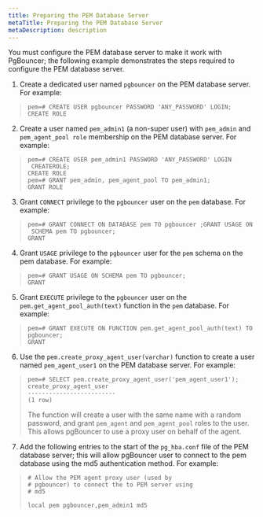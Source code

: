 ```yaml
---
title: Preparing the PEM Database Server
metaTitle: Preparing the PEM Database Server
metaDescription: description
---
```


You must configure the PEM database server to make it work with
PgBouncer; the following example demonstrates the steps required to
configure the PEM database server.

1.  Create a dedicated user named `pgbouncer` on the PEM database
    server. For example:

> 
> 
> ``` text
> pem=# CREATE USER pgbouncer PASSWORD 'ANY_PASSWORD' LOGIN;
> CREATE ROLE
> ```

2.  Create a user named `pem_admin1` (a non-super user) with `pem_admin`
    and `pem_agent_pool role` membership on the PEM database server. For
    example:

> 
> 
> ``` text
> pem=# CREATE USER pem_admin1 PASSWORD 'ANY_PASSWORD' LOGIN
>  CREATEROLE;
> CREATE ROLE
> pem=# GRANT pem_admin, pem_agent_pool TO pem_admin1;
> GRANT ROLE
> ```

3.  Grant `CONNECT` privilege to the `pgbouncer` user on the `pem`
    database. For example:

> 
> 
> ``` text
> pem=# GRANT CONNECT ON DATABASE pem TO pgbouncer ;GRANT USAGE ON
>  SCHEMA pem TO pgbouncer;
> GRANT
> ```

4.  Grant `USAGE` privilege to the `pgbouncer` user for the `pem` schema
    on the pem database. For example:

> 
> 
> ``` text
> pem=# GRANT USAGE ON SCHEMA pem TO pgbouncer;
> GRANT
> ```

5.  Grant `EXECUTE` privilege to the `pgbouncer` user on the
    `pem.get_agent_pool_auth(text)` function in the `pem` database. For
    example:

> 
> 
> ``` text
> pem=# GRANT EXECUTE ON FUNCTION pem.get_agent_pool_auth(text) TO
> pgbouncer;
> GRANT
> ```

6.  Use the `pem.create_proxy_agent_user(varchar)` function to create a
    user named `pem_agent_user1` on the PEM database server. For
    example:

> 
> 
> ``` text
> pem=# SELECT pem.create_proxy_agent_user('pem_agent_user1');
> create_proxy_agent_user
> -------------------------
> (1 row)
> ```
> 
> The function will create a user with the same name with a random
> password, and grant `pem_agent` and `pem_agent_pool` roles to the
> user. This allows pgBouncer to use a proxy user on behalf of the
> agent.

7.  Add the following entries to the start of the `pg_hba.conf` file of
    the PEM database server; this will allow pgBouncer user to connect
    to the pem database using the md5 authentication method. For
    example:

> 
> 
> ``` text
> # Allow the PEM agent proxy user (used by
> # pgbouncer) to connect the to PEM server using
> # md5
> 
> local pem pgbouncer,pem_admin1 md5
> ```
